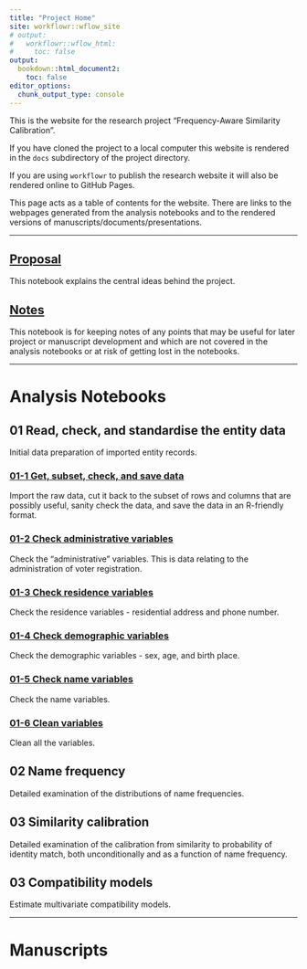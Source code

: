 ```yaml
---
title: "Project Home"
site: workflowr::wflow_site
# output:
#   workflowr::wflow_html:
#     toc: false
output:
  bookdown::html_document2:
    toc: false
editor_options:
  chunk_output_type: console
---
```


This is the website for the research project "Frequency-Aware Similarity Calibration".

If you have cloned the project to a local computer this website is rendered in the `docs` subdirectory of the project directory.

If you are using `workflowr` to publish the research website it will also be rendered online to GitHub Pages.

This page acts as a table of contents for the website. There are links to the webpages generated from the analysis notebooks and to the rendered versions of manuscripts/documents/presentations.

------------------------------------------------------------------------

## [Proposal](proposal.html) {.unnumbered}

This notebook explains the central ideas behind the project.

## [Notes](notes.html) {.unnumbered}

This notebook is for keeping notes of any points that may be useful for later project or manuscript development and which are not covered in the analysis notebooks or at risk of getting lost in the notebooks.

------------------------------------------------------------------------

# Analysis Notebooks {.unnumbered}

## 01 Read, check, and standardise the entity data {.unnumbered}

Initial data preparation of imported entity records.

### [01-1 Get, subset, check, and save data](01-1_get_data.html) {.unnumbered}

Import the raw data, cut it back to the subset of rows and columns that are possibly useful, sanity check the data, and save the data in an R-friendly format.

### [01-2 Check administrative variables](01-2_check_admin.html) {.unnumbered}

Check the "administrative" variables. This is data relating to the administration of voter registration.

### [01-3 Check residence variables](01-3_check_resid.html) {.unnumbered}

Check the residence variables - residential address and phone number.

### [01-4 Check demographic variables](01-4_check_demog.html) {.unnumbered}

Check the demographic variables - sex, age, and birth place.

### [01-5 Check name variables](01-5_check_name.html) {.unnumbered}

Check the name variables.

### [01-6 Clean variables](01-6_clean_vars.html) {.unnumbered}

Clean all the variables.

## 02 Name frequency {.unnumbered}

Detailed examination of the distributions of name frequencies.

## 03 Similarity calibration {.unnumbered}

Detailed examination of the calibration from similarity to probability of identity match, both unconditionally and as a function of name frequency.

## 03 Compatibility models {.unnumbered}

Estimate multivariate compatibility models.

------------------------------------------------------------------------

# Manuscripts {.unnumbered}
